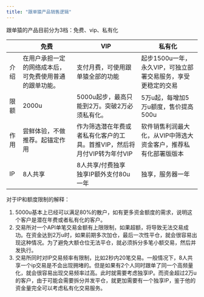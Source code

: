 ```yaml
---
title: "跟单猿产品销售逻辑"
---
```


跟单猿的产品目前分为3档：免费、vip、私有化

|    | 免费                          | VIP                                      | 私有化                                |
| --- | --------------------------- | ---------------------------------------- | ---------------------------------- |
| 介绍 | 在用户承担一定的网络成本后，可免费使用普通的跟单功能。 | 支付月费，可使用跟单猿全部的功能                         | 起步1500u一年，永久VIP，可独立部署交易服务，享受更稳定的交易 |
| 限额 | 2000u                       | 5000u起步，最高只能到2万。突破2万必须私有化。               | 5万u起，每增加5万u额度，售价提高500u             |
| 作用 | 尝鲜体验，不做推荐。起锚定作用             | 作为筛选潜在年费或者私有化客户的工具。首推VIP，然后将月付VIP转为年付VIP | 软件销售利润最大化，从VIP中筛选大资金客户，推荐私有化部署版版本  |
| IP | 8人共享                        | 8人共享/付费独享<br />独享IP额外支付80u一年             | 独享，服务器一年                           |

对于IP和额度限制的解释：

1. 5000u基本上已经可以满足80%的散户，如有更多资金额度的需求，说明这个客户是潜在年费或者私有化的客户。
2. 交易所对一个API单笔交易金额有上限限制，如果超额，将导致无法交易成功。在资金达到2万u时，如果前期多次加仓，最后一次性平仓，就会很容易出现这种情况。为了避免大额仓位无法平仓，就必须拆分多笔小额交易，然后并发执行。
3. 交易所同时对IP交易频率有限制，比如2秒内20笔交易。一般情况下，8人共享一个ip交易是不会出现拥堵的。但是如果有2个人同时跟单了同一个高频量化，就会很容易出现交易频率过高。此时就需要考虑独享IP。而资金超过2万u的客户，由于可能会需要拆分并发平仓，就更加需要有一个独享IP，鉴于他的资金量完全可以考虑私有化交易服务。